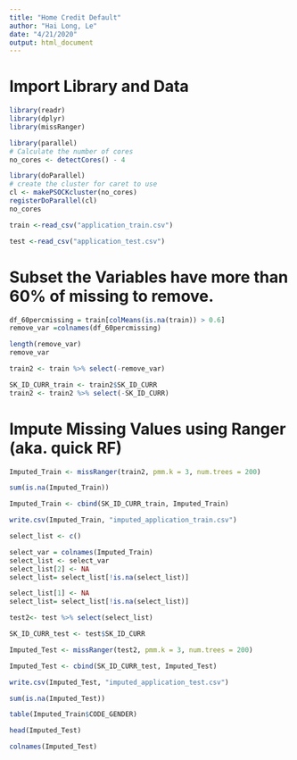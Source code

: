 ---
title: "Home Credit Default"
author: "Hai Long, Le"
date: "4/21/2020"
output: html_document
---

# Import Library and Data

```{r}
library(readr)
library(dplyr)
library(missRanger)
```



```{r}
library(parallel) 
# Calculate the number of cores
no_cores <- detectCores() - 4

library(doParallel)
# create the cluster for caret to use
cl <- makePSOCKcluster(no_cores)
registerDoParallel(cl)
no_cores
```



```{r}
train <-read_csv("application_train.csv")
```


```{r}
test <-read_csv("application_test.csv")
```




# Subset the Variables have more than 60% of missing to remove.

```{r}
df_60percmissing = train[colMeans(is.na(train)) > 0.6]
remove_var =colnames(df_60percmissing)
```


```{r}
length(remove_var)
remove_var
```

```{r}
train2 <- train %>% select(-remove_var)

```


```{r}
SK_ID_CURR_train <- train2$SK_ID_CURR
train2 <- train2 %>% select(-SK_ID_CURR)
```



# Impute Missing Values using Ranger (aka. quick RF)



```{r results='hide', message=FALSE, warning=FALSE}
Imputed_Train <- missRanger(train2, pmm.k = 3, num.trees = 200)
```

```{r}
sum(is.na(Imputed_Train))
```



```{r}

Imputed_Train <- cbind(SK_ID_CURR_train, Imputed_Train)
```


```{r}
write.csv(Imputed_Train, "imputed_application_train.csv")
```



```{r}
select_list <- c()
```



```{r}
select_var = colnames(Imputed_Train)
select_list <- select_var
select_list[2] <- NA
select_list= select_list[!is.na(select_list)]
```

```{r}
select_list[1] <- NA
select_list= select_list[!is.na(select_list)]
```



```{r}
test2<- test %>% select(select_list)
```

```{r}
SK_ID_CURR_test <- test$SK_ID_CURR

```



```{r results='hide', message=FALSE, warning=FALSE}
Imputed_Test <- missRanger(test2, pmm.k = 3, num.trees = 200)
```


```{r}
Imputed_Test <- cbind(SK_ID_CURR_test, Imputed_Test)
```



```{r}
write.csv(Imputed_Test, "imputed_application_test.csv")
```


```{r}
sum(is.na(Imputed_Test))
```


```{r}
table(Imputed_Train$CODE_GENDER)
```


```{r}
head(Imputed_Test)
```

```{r}
colnames(Imputed_Test)
```



